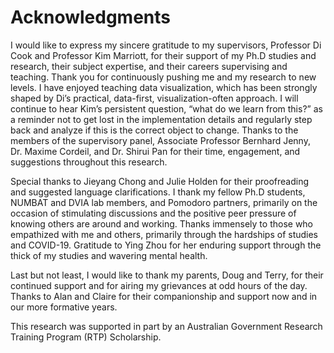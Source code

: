 # Acknowledgments {-}

<!-- Supervisors -->
I would like to express my sincere gratitude to my supervisors, Professor Di Cook and Professor Kim Marriott, for their support of my Ph.D studies and research, their subject expertise, and their careers supervising and teaching. Thank you for continuously pushing me and my research to new levels. I have enjoyed teaching data visualization, which has been strongly shaped by Di's practical, data-first, visualization-often approach. I will continue to hear Kim’s persistent question, “what do we learn from this?” as a reminder not to get lost in the implementation details and regularly step back and analyze if this is the correct object to change. Thanks to the members of the supervisory panel, Associate Professor Bernhard Jenny, Dr. Maxime Cordeil, and Dr. Shirui Pan for their time, engagement, and suggestions throughout this research.

<!-- PhD students, promodo, Ying -->
Special thanks to Jieyang Chong and Julie Holden for their proofreading and suggested language clarifications. I thank my fellow Ph.D students, NUMBAT and DVIA lab members, and Pomodoro partners, primarily on the occasion of stimulating discussions and the positive peer pressure of knowing others are around and working. Thanks immensely to those who empathized with me and others, primarily through the hardships of studies and COVID-19. Gratitude to Ying Zhou for her enduring support through the thick of my studies and wavering mental health. 

<!-- Family -->
Last but not least, I would like to thank my parents, Doug and Terry, for their continued support and for airing my grievances at odd hours of the day. Thanks to Alan and Claire for their companionship and support now and in our more formative years.

<!-- Scholarship required shoutout -->
This research was supported in part by an Australian Government Research Training Program (RTP) Scholarship.